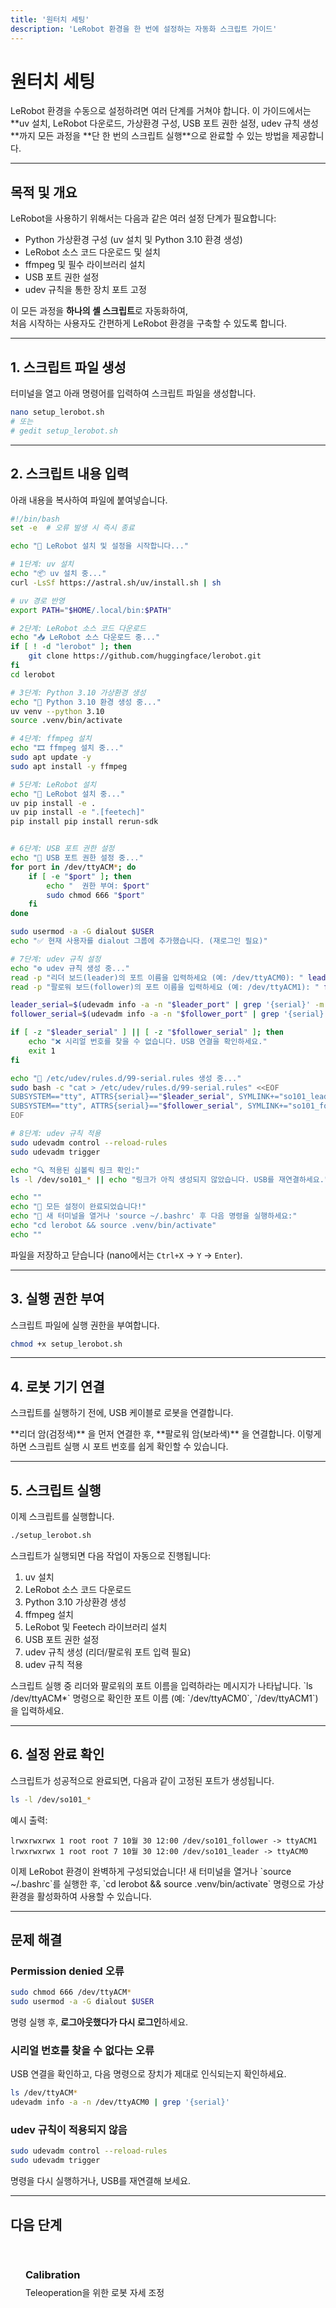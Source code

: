 ```yaml
---
title: '원터치 세팅'
description: 'LeRobot 환경을 한 번에 설정하는 자동화 스크립트 가이드'
---
```



# 원터치 세팅

<Callout type="info" title="왜 원터치 세팅이 필요한가?">
LeRobot 환경을 수동으로 설정하려면 여러 단계를 거쳐야 합니다.  
이 가이드에서는 **uv 설치, LeRobot 다운로드, 가상환경 구성, USB 포트 권한 설정, udev 규칙 생성**까지  
모든 과정을 **단 한 번의 스크립트 실행**으로 완료할 수 있는 방법을 제공합니다.
</Callout>

---

## 목적 및 개요

LeRobot을 사용하기 위해서는 다음과 같은 여러 설정 단계가 필요합니다:

- Python 가상환경 구성 (uv 설치 및 Python 3.10 환경 생성)
- LeRobot 소스 코드 다운로드 및 설치
- ffmpeg 및 필수 라이브러리 설치
- USB 포트 권한 설정
- udev 규칙을 통한 장치 포트 고정

이 모든 과정을 **하나의 셸 스크립트**로 자동화하여,  
처음 시작하는 사용자도 간편하게 LeRobot 환경을 구축할 수 있도록 합니다.

---

## 1. 스크립트 파일 생성

터미널을 열고 아래 명령어를 입력하여 스크립트 파일을 생성합니다.

```bash
nano setup_lerobot.sh
# 또는 
# gedit setup_lerobot.sh
```


---

## 2. 스크립트 내용 입력

아래 내용을 복사하여 파일에 붙여넣습니다.

```bash
#!/bin/bash
set -e  # 오류 발생 시 즉시 종료

echo "🚀 LeRobot 설치 및 설정을 시작합니다..."

# 1단계: uv 설치
echo "📦 uv 설치 중..."
curl -LsSf https://astral.sh/uv/install.sh | sh

# uv 경로 반영
export PATH="$HOME/.local/bin:$PATH"

# 2단계: LeRobot 소스 코드 다운로드
echo "📥 LeRobot 소스 다운로드 중..."
if [ ! -d "lerobot" ]; then
    git clone https://github.com/huggingface/lerobot.git
fi
cd lerobot

# 3단계: Python 3.10 가상환경 생성
echo "🐍 Python 3.10 환경 생성 중..."
uv venv --python 3.10
source .venv/bin/activate

# 4단계: ffmpeg 설치
echo "🎞 ffmpeg 설치 중..."
sudo apt update -y
sudo apt install -y ffmpeg

# 5단계: LeRobot 설치
echo "🤖 LeRobot 설치 중..."
uv pip install -e .
uv pip install -e ".[feetech]"
pip install pip install rerun-sdk


# 6단계: USB 포트 권한 설정
echo "🔌 USB 포트 권한 설정 중..."
for port in /dev/ttyACM*; do
    if [ -e "$port" ]; then
        echo "  권한 부여: $port"
        sudo chmod 666 "$port"
    fi
done

sudo usermod -a -G dialout $USER
echo "✅ 현재 사용자를 dialout 그룹에 추가했습니다. (재로그인 필요)"

# 7단계: udev 규칙 설정
echo "⚙️ udev 규칙 생성 중..."
read -p "리더 보드(leader)의 포트 이름을 입력하세요 (예: /dev/ttyACM0): " leader_port
read -p "팔로워 보드(follower)의 포트 이름을 입력하세요 (예: /dev/ttyACM1): " follower_port

leader_serial=$(udevadm info -a -n "$leader_port" | grep '{serial}' -m 1 | cut -d'"' -f2)
follower_serial=$(udevadm info -a -n "$follower_port" | grep '{serial}' -m 1 | cut -d'"' -f2)

if [ -z "$leader_serial" ] || [ -z "$follower_serial" ]; then
    echo "❌ 시리얼 번호를 찾을 수 없습니다. USB 연결을 확인하세요."
    exit 1
fi

echo "📄 /etc/udev/rules.d/99-serial.rules 생성 중..."
sudo bash -c "cat > /etc/udev/rules.d/99-serial.rules" <<EOF
SUBSYSTEM=="tty", ATTRS{serial}=="$leader_serial", SYMLINK+="so101_leader"
SUBSYSTEM=="tty", ATTRS{serial}=="$follower_serial", SYMLINK+="so101_follower"
EOF

# 8단계: udev 규칙 적용
sudo udevadm control --reload-rules
sudo udevadm trigger

echo "🔍 적용된 심볼릭 링크 확인:"
ls -l /dev/so101_* || echo "링크가 아직 생성되지 않았습니다. USB를 재연결하세요."

echo ""
echo "🎉 모든 설정이 완료되었습니다!"
echo "📌 새 터미널을 열거나 'source ~/.bashrc' 후 다음 명령을 실행하세요:"
echo "cd lerobot && source .venv/bin/activate"
echo ""
```

파일을 저장하고 닫습니다 (nano에서는 `Ctrl+X` → `Y` → `Enter`).

---

## 3. 실행 권한 부여

스크립트 파일에 실행 권한을 부여합니다.

```bash
chmod +x setup_lerobot.sh
```

---

## 4. 로봇 기기 연결

스크립트를 실행하기 전에, USB 케이블로 로봇을 연결합니다.

<Callout type="warning" title="연결 순서 주의">
**리더 암(검정색)** 을 먼저 연결한 후,  
**팔로워 암(보라색)** 을 연결합니다.  
이렇게 하면 스크립트 실행 시 포트 번호를 쉽게 확인할 수 있습니다.
</Callout>

---

## 5. 스크립트 실행

이제 스크립트를 실행합니다.

```bash
./setup_lerobot.sh
```

스크립트가 실행되면 다음 작업이 자동으로 진행됩니다:

1. uv 설치
2. LeRobot 소스 코드 다운로드
3. Python 3.10 가상환경 생성
4. ffmpeg 설치
5. LeRobot 및 Feetech 라이브러리 설치
6. USB 포트 권한 설정
7. udev 규칙 생성 (리더/팔로워 포트 입력 필요)
8. udev 규칙 적용

<Callout type="tip" title="포트 입력 안내">
스크립트 실행 중 리더와 팔로워의 포트 이름을 입력하라는 메시지가 나타납니다.  
`ls /dev/ttyACM*` 명령으로 확인한 포트 이름 (예: `/dev/ttyACM0`, `/dev/ttyACM1`)을 입력하세요.
</Callout>

---

## 6. 설정 완료 확인

스크립트가 성공적으로 완료되면, 다음과 같이 고정된 포트가 생성됩니다.

```bash
ls -l /dev/so101_*
```

예시 출력:
```
lrwxrwxrwx 1 root root 7 10월 30 12:00 /dev/so101_follower -> ttyACM1
lrwxrwxrwx 1 root root 7 10월 30 12:00 /dev/so101_leader -> ttyACM0
```

<Callout type="success" title="설정 완료!">
이제 LeRobot 환경이 완벽하게 구성되었습니다!  
새 터미널을 열거나 `source ~/.bashrc`를 실행한 후,  
`cd lerobot && source .venv/bin/activate` 명령으로 가상환경을 활성화하여 사용할 수 있습니다.
</Callout>

---

## 문제 해결

### Permission denied 오류

```bash
sudo chmod 666 /dev/ttyACM*
sudo usermod -a -G dialout $USER
```

명령 실행 후, **로그아웃했다가 다시 로그인**하세요.

### 시리얼 번호를 찾을 수 없다는 오류

USB 연결을 확인하고, 다음 명령으로 장치가 제대로 인식되는지 확인하세요.

```bash
ls /dev/ttyACM*
udevadm info -a -n /dev/ttyACM0 | grep '{serial}'
```

### udev 규칙이 적용되지 않음

```bash
sudo udevadm control --reload-rules
sudo udevadm trigger
```

명령을 다시 실행하거나, USB를 재연결해 보세요.

---

## 다음 단계

<div style="display: grid; grid-template-columns: repeat(auto-fit, minmax(280px, 1fr)); gap: 1rem; margin: 2rem 0;">
  <a href="/docs/physical-ai/lerobot/so-arm/software/calibration" style="padding: 1.5rem; background: var(--color-surface); border: 1px solid var(--color-border); border-radius: var(--radius-lg); text-decoration: none; transition: all var(--transition-base);">
    <h3 style="margin: 0 0 0.5rem 0; color: var(--color-accent);"><i class="fas fa-cog"></i> Calibration</h3>
    <p style="margin: 0; color: var(--color-text-secondary); font-size: var(--text-sm);">Teleoperation을 위한 로봇 자세 조정</p>
  </a>
</div>
